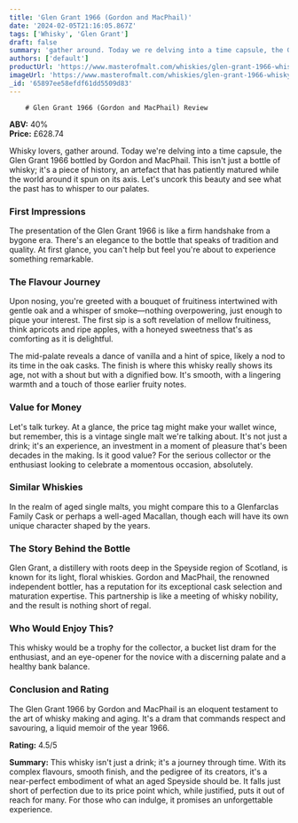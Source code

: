 ```yaml
---
title: 'Glen Grant 1966 (Gordon and MacPhail)'
date: '2024-02-05T21:16:05.867Z'
tags: ['Whisky', 'Glen Grant']
draft: false
summary: 'gather around. Today we re delving into a time capsule, the Glen Grant 1966 bottled by Gordon and MacPhail. This isn t just a bott...'
authors: ['default']
productUrl: 'https://www.masterofmalt.com/whiskies/glen-grant-1966-whisky/'
imageUrl: 'https://www.masterofmalt.com/whiskies/glen-grant-1966-whisky.jpg'
_id: '65897ee58efdf61dd5509d83'
---
```


        # Glen Grant 1966 (Gordon and MacPhail) Review

**ABV:** 40%  
**Price:** £628.74

Whisky lovers, gather around. Today we're delving into a time capsule, the Glen Grant 1966 bottled by Gordon and MacPhail. This isn't just a bottle of whisky; it's a piece of history, an artefact that has patiently matured while the world around it spun on its axis. Let's uncork this beauty and see what the past has to whisper to our palates.

### First Impressions

The presentation of the Glen Grant 1966 is like a firm handshake from a bygone era. There's an elegance to the bottle that speaks of tradition and quality. At first glance, you can't help but feel you're about to experience something remarkable.

### The Flavour Journey

Upon nosing, you're greeted with a bouquet of fruitiness intertwined with gentle oak and a whisper of smoke—nothing overpowering, just enough to pique your interest. The first sip is a soft revelation of mellow fruitiness, think apricots and ripe apples, with a honeyed sweetness that's as comforting as it is delightful.

The mid-palate reveals a dance of vanilla and a hint of spice, likely a nod to its time in the oak casks. The finish is where this whisky really shows its age, not with a shout but with a dignified bow. It's smooth, with a lingering warmth and a touch of those earlier fruity notes.

### Value for Money

Let's talk turkey. At a glance, the price tag might make your wallet wince, but remember, this is a vintage single malt we're talking about. It's not just a drink; it's an experience, an investment in a moment of pleasure that's been decades in the making. Is it good value? For the serious collector or the enthusiast looking to celebrate a momentous occasion, absolutely.

### Similar Whiskies

In the realm of aged single malts, you might compare this to a Glenfarclas Family Cask or perhaps a well-aged Macallan, though each will have its own unique character shaped by the years.

### The Story Behind the Bottle

Glen Grant, a distillery with roots deep in the Speyside region of Scotland, is known for its light, floral whiskies. Gordon and MacPhail, the renowned independent bottler, has a reputation for its exceptional cask selection and maturation expertise. This partnership is like a meeting of whisky nobility, and the result is nothing short of regal.

### Who Would Enjoy This?

This whisky would be a trophy for the collector, a bucket list dram for the enthusiast, and an eye-opener for the novice with a discerning palate and a healthy bank balance.

### Conclusion and Rating

The Glen Grant 1966 by Gordon and MacPhail is an eloquent testament to the art of whisky making and aging. It's a dram that commands respect and savouring, a liquid memoir of the year 1966.

**Rating:** 4.5/5

**Summary:** This whisky isn't just a drink; it's a journey through time. With its complex flavours, smooth finish, and the pedigree of its creators, it's a near-perfect embodiment of what an aged Speyside should be. It falls just short of perfection due to its price point which, while justified, puts it out of reach for many. For those who can indulge, it promises an unforgettable experience.
